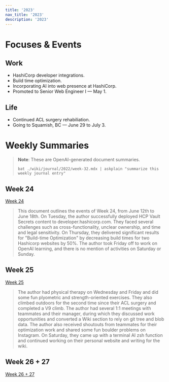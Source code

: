 ```yaml
---
title: '2023'
nav_title: '2023'
description: '2023'
---
```


# Focuses & Events

## Work

- HashiCorp developer integrations.
- Build time optimization.
- Incorporating AI into web presence at HashiCorp.
- Promoted to Senior Web Engineer I — May 1.

## Life

- Continued ACL surgery rehabiliation.
- Going to Squamish, BC — June 29 to July 3.

# Weekly Summaries

> **Note**: These are OpenAI-generated document summaries.
>
> `bat ./wiki/journal/2022/week-32.mdx | askplain "summarize this weekly journal entry"`

## Week 24

[Week 24](/wiki/journal/2023/week-24)

> This document outlines the events of Week 24, from June 12th to June 18th. On Tuesday, the author successfully deployed HCP Vault Secrets content to developer.hashicorp.com. They faced several challenges such as cross-functionality, unclear ownership, and time and legal sensitivity. On Thursday, they delivered significant results for "Build-time Optimization" by decreasing build times for two Hashicorp websites by 50%. The author took Friday off to work on OpenAI learning, and there is no mention of activities on Saturday or Sunday.

## Week 25

[Week 25](/wiki/journal/2023/week-25)

> The author had physical therapy on Wednesday and Friday and did some fun plyometric and strength-oriented exercises. They also climbed outdoors for the second time since their ACL surgery and completed a V9 climb. The author had several 1:1 meetings with teammates and their manager, during which they discussed work opportunities and converted a Wiki section to rely on git tree and blob data. The author also received shoutouts from teammates for their optimization work and shared some fun boulder problems on Instagram. On Saturday, they came up with a terminal AI zsh function and continued working on their personal website and writing for the wiki.

## Week 26 + 27

[Week 26 + 27](/wiki/journal/2023/week-26-27)